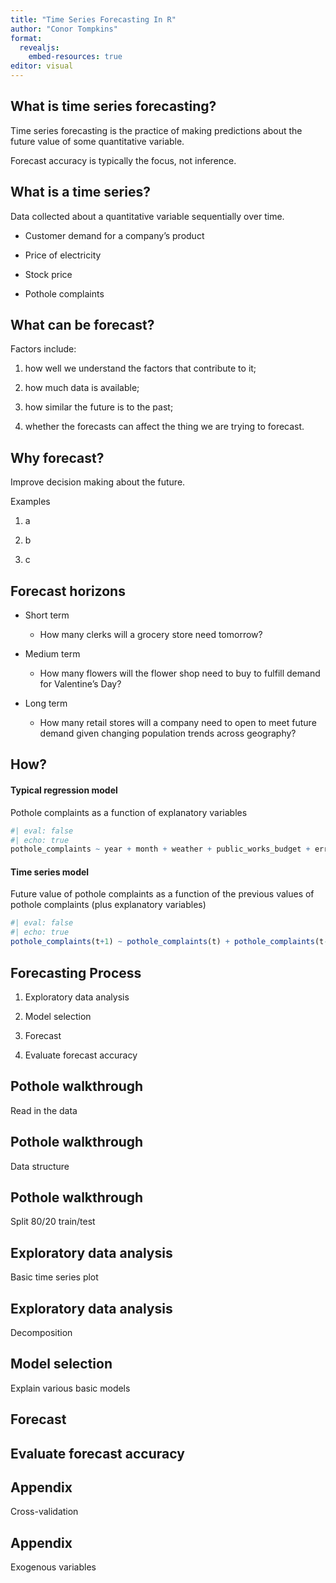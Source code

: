 ```yaml
---
title: "Time Series Forecasting In R"
author: "Conor Tompkins"
format:
  revealjs:
    embed-resources: true
editor: visual
---
```


## What is time series forecasting?

Time series forecasting is the practice of making predictions about the future value of some quantitative variable.

Forecast accuracy is typically the focus, not inference.

## What is a time series?

Data collected about a quantitative variable sequentially over time.

-   Customer demand for a company's product

-   Price of electricity

-   Stock price

-   Pothole complaints

## What can be forecast?

Factors include:

1.  how well we understand the factors that contribute to it;

2.  how much data is available;

3.  how similar the future is to the past;

4.  whether the forecasts can affect the thing we are trying to forecast.

## Why forecast?

Improve decision making about the future.

Examples

1.  a

2.  b

3.  c

## Forecast horizons

-   Short term

    -   How many clerks will a grocery store need tomorrow?

-   Medium term

    -   How many flowers will the flower shop need to buy to fulfill demand for Valentine's Day?

-   Long term

    -   How many retail stores will a company need to open to meet future demand given changing population trends across geography?

## How?

#### Typical regression model

Pothole complaints as a function of explanatory variables

```r
#| eval: false
#| echo: true
pothole_complaints ~ year + month + weather + public_works_budget + error
```

#### Time series model

Future value of pothole complaints as a function of the previous values of pothole complaints (plus explanatory variables)

```r
#| eval: false
#| echo: true
pothole_complaints(t+1) ~ pothole_complaints(t) + pothole_complaints(t-1) + pothole_complaints(t-2) + ... + error
```

## Forecasting Process

1.  Exploratory data analysis

2.  Model selection

3.  Forecast

4.  Evaluate forecast accuracy

## Pothole walkthrough

Read in the data

## Pothole walkthrough

Data structure

## Pothole walkthrough

Split 80/20 train/test

## Exploratory data analysis

Basic time series plot

## Exploratory data analysis

Decomposition

## Model selection

Explain various basic models

## Forecast

## Evaluate forecast accuracy

## Appendix

Cross-validation

## Appendix

Exogenous variables
